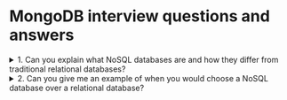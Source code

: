 # MongoDB interview questions and answers

<details>
<summary>1. Can you explain what NoSQL databases are and how they differ from traditional relational databases?</summary>

NoSQL databases are non-relational databases that use a flexible schema model to store data. Unlike traditional relational databases, which use tables with fixed columns and rows, NoSQL databases use documents, key-value pairs, or graphs to store data. NoSQL databases can also scale horizontally, meaning that they can handle large volumes of data and traffic by distributing the data across multiple servers.

</details>

<details>
    <summary>2. Can you give me an example of when you would choose a NoSQL database over a relational database?</summary>

    NoSQL databases are often a good choice for applications that require high scalability and availability, such as e-commerce websites, social networks, and real-time analytics systems. These applications often require the ability to handle large amounts of data and traffic, and NoSQL databases provide a flexible and scalable solution to these challenges. Additionally, NoSQL databases are often more cost-effective than traditional relational databases, as they can run on commodity hardware and require less maintenance.

</details>
